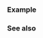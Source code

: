 {{include page|cpp/chrono/year_and_month operator arith|year_month_weekday_last}}

===Example===
{{example
|code=
#include &lt;chrono&gt;
#include &lt;iostream&gt;
using namespace std::chrono;

int main()
{
    auto ymwdl{August/Friday[last]/2022};
    std::cout &lt;&lt; year_month_day{ymwdl} &lt;&lt; '\n';
    ymwdl += months(2);
    std::cout &lt;&lt; year_month_day{ymwdl} &lt;&lt; '\n';
    ymwdl -= years(1); 
    std::cout &lt;&lt; year_month_day{ymwdl} &lt;&lt; '\n';
}
|output=
2022-08-26
2022-10-28
2021-10-29
}}

===See also===
{{dsc begin}}
{{dsc inc|{{BASEPAGENAMEE}}/dsc operator arith 2}}
{{dsc end}}

{{langlinks|es|ja|ru|zh}}
